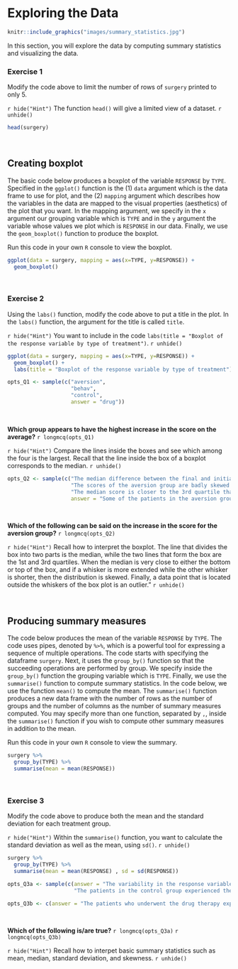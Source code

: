 # Exploring the Data {-}

```r
knitr::include_graphics("images/summary_statistics.jpg")
```

In this section, you will explore the data by computing summary statistics and visualizing the data. 


### Exercise 1 {-}

Modify the code above to limit the number of rows of `surgery` printed to only 5.

`r hide("Hint")`
The function `head()` will give a limited view of a dataset.
`r unhide()`

```r
head(surgery)
```

<br>

## Creating boxplot {-}

The basic code below produces a boxplot of the variable `RESPONSE` by `TYPE`. Specified in the `ggplot()` function is the (1) `data` argument which is the data frame to use for plot, and the (2) `mapping` argument which describes how the variables in the data are mapped to the visual properties (aesthetics) of the plot that you want. In the mapping argument, we specify in the `x` argument our grouping variable which is `TYPE` and in the `y` argument the variable whose values we plot which is `RESPONSE` in our data. Finally, we use the `geom_boxplot()` function to produce the boxplot.

Run this code in your own `R` console to view the boxplot.

```r
ggplot(data = surgery, mapping = aes(x=TYPE, y=RESPONSE)) + 
  geom_boxplot()
```

<br>

### Exercise 2 {-}

Using the `labs()` function, modify the code above to put a title in the plot. In the `labs()` function, the argument for the title is called `title`.

`r hide("Hint")`
You want to include in the code `labs(title = "Boxplot of the response variable by type of treatment")`.
`r unhide()`

```r
ggplot(data = surgery, mapping = aes(x=TYPE, y=RESPONSE)) + 
  geom_boxplot() +
  labs(title = "Boxplot of the response variable by type of treatment")
```

```r
opts_Q1 <- sample(c("aversion",
                    "behav",
                    "control",
                    answer = "drug"))
```

<br>

**Which group appears to have the highest increase in the score on the average?**
`r longmcq(opts_Q1)`

`r hide("Hint")`
Compare the lines inside the boxes and see which among the four is the largest. Recall that the line inside the box of a boxplot corresponds to the median.
`r unhide()`

```r
opts_Q2 <- sample(c("The median difference between the final and initial score is close to zero.",
                    "The scores of the aversion group are badly skewed with some outliers.",
                    "The median score is closer to the 3rd quartile than the 2nd quartile.",
                    answer = "Some of the patients in the aversion group have lower final score compared to the initial anxiety score."))
```

<br>

**Which of the following can be said on the increase in the score for the aversion group?**
`r longmcq(opts_Q2)`

`r hide("Hint")`
Recall how to interpret the boxplot. The line that divides the box into two parts is the median, while the two lines that form the box are the 1st and 3rd quartiles. When the median is very close to either the bottom or top of the box, and if a whisker is more extended while the other whisker is shorter, then the distribution is skewed. Finally, a data point that is located outside the whiskers of the box plot is an outlier."
`r unhide()`

<br>

## Producing summary measures {-}

The code below produces the mean of the variable `RESPONSE` by `TYPE`. The code uses pipes, denoted by `%>%`, which is a powerful tool for expressing a sequence of multiple operations. The code starts with specifying the dataframe `surgery`. Next, it uses the `group_by()` function so that the succeeding operations are performed by group. We specify inside the `group_by()` function the grouping variable which is `TYPE`. Finally, we use the `summarise()` function to compute summary statistics. In the code below, we use the function `mean()` to compute the mean. The `summarise()` function produces a new data frame with the number of rows as the number of groups and the number of columns as the number of summary measures computed. You may specify more than one function, separated by `,`, inside the `summarise()` function if you wish to compute other summary measures in addition to the mean.

Run this code in your own `R` console to view the summary.

```r
surgery %>%
  group_by(TYPE) %>%
  summarise(mean = mean(RESPONSE))
```

<br>

### Exercise 3 {-}

Modify the code above to produce both the mean and the standard deviation for each treatment group.

`r hide("Hint")`
Within the `summarise()` function, you want to calculate the standard deviation as well as the mean, using `sd()`.
`r unhide()`

```r
surgery %>%
  group_by(TYPE) %>%
  summarise(mean = mean(RESPONSE) , sd = sd(RESPONSE))
```

```r
opts_Q3a <- sample(c(answer = "The variability in the response variable is highest in the group of patients who underwent the aversion therapy.",
                     "The patients in the control group experienced the least mean improvement in anxiety levels among the four treatment groups."))
```

```r
opts_Q3b <- c(answer = "The patients who underwent the drug therapy experienced the highest mean decline in the anxiety level.")
```

<br>

**Which of the following is/are true?**
`r longmcq(opts_Q3a)`
`r longmcq(opts_Q3b)`

`r hide("Hint")`
Recall how to interpet basic summary statistics such as mean, median, standard deviation, and skewness.
`r unhide()`

<br>
